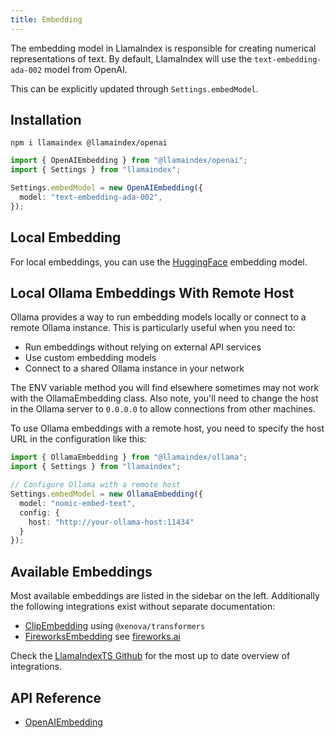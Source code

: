 ```yaml
---
title: Embedding
---
```


The embedding model in LlamaIndex is responsible for creating numerical representations of text. By default, LlamaIndex will use the `text-embedding-ada-002` model from OpenAI.

This can be explicitly updated through `Settings.embedModel`.

## Installation

```package-install
npm i llamaindex @llamaindex/openai
```

```typescript
import { OpenAIEmbedding } from "@llamaindex/openai";
import { Settings } from "llamaindex";

Settings.embedModel = new OpenAIEmbedding({
  model: "text-embedding-ada-002",
});
```

## Local Embedding

For local embeddings, you can use the [HuggingFace](/typescript/framework/modules/models/embeddings/huggingface) embedding model.

## Local Ollama Embeddings With Remote Host

Ollama provides a way to run embedding models locally or connect to a remote Ollama instance. This is particularly useful when you need to:
- Run embeddings without relying on external API services
- Use custom embedding models
- Connect to a shared Ollama instance in your network

The ENV variable method you will find elsewhere sometimes may not work with the OllamaEmbedding class. Also note, you'll need to change the host
in the Ollama server to `0.0.0.0` to allow connections from other machines.

To use Ollama embeddings with a remote host, you need to specify the host URL in the configuration like this:

```typescript
import { OllamaEmbedding } from "@llamaindex/ollama";
import { Settings } from "llamaindex";

// Configure Ollama with a remote host
Settings.embedModel = new OllamaEmbedding({
  model: "nomic-embed-text",
  config: {
    host: "http://your-ollama-host:11434"
  }
});
```

## Available Embeddings

Most available embeddings are listed in the sidebar on the left.
Additionally the following integrations exist without separate documentation:

- [ClipEmbedding](/typescript/framework-api-reference/classes/clipembedding/) using `@xenova/transformers`
- [FireworksEmbedding](/typescript/framework-api-reference/classes/fireworksembedding/) see [fireworks.ai](https://fireworks.ai/)

Check the [LlamaIndexTS Github](https://github.com/run-llama/LlamaIndexTS) for the most up to date overview of integrations.

## API Reference

- [OpenAIEmbedding](/typescript/framework-api-reference/classes/openaiembedding/)
